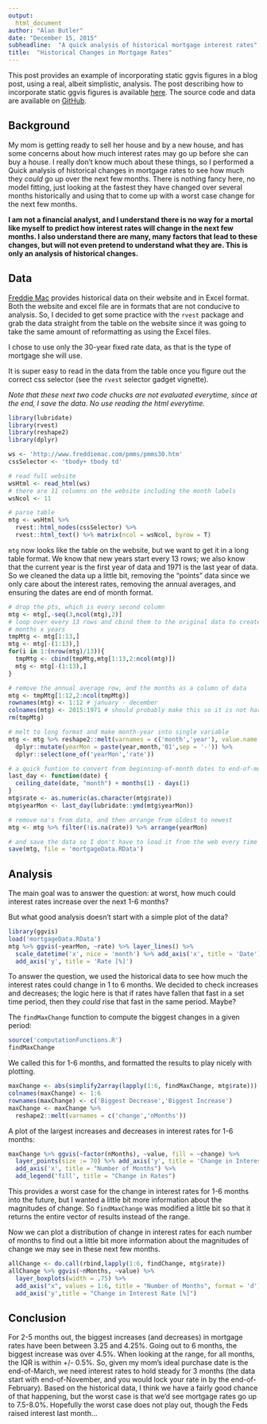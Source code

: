 ```yaml
---
output:
  html_document
author: "Alan Butler"
date: "December 15, 2015"
subheadline:  "A quick analysis of historical mortgage interest rates"
title:  "Historical Changes in Mortgage Rates"
---
```


This post provides an example of incorporating static ggvis figures in a blog post, using a real, albeit simplistic, analysis. The post describing how to incorporate static ggvis figures is available [here]({{ site.baseurl }}/blog/2016/01/11/incorporating-static-ggvis-figures-into-a-website). The source code and data are available on [GitHub](https://github.com/rabutler/mortgageData).

## Background
My mom is getting ready to sell her house and by a new house, and has some concerns about how much interest rates may go up before she can buy a house. I really don't know much about these things, so I performed a Quick analysis of historical changes in mortgage rates to see how much they _could_ go up over the next few months. There is nothing fancy here, no model fitting, just looking at the fastest they have changed over several months historically and using that to come up with a worst case change for the next few months.

__I am not a financial analyst, and I understand there is no way for a mortal like myself to predict how interest rates will change in the next few months. I also understand there are many, many factors that lead to these changes, but will not even pretend to understand what they are. This is only an analysis of historical changes.__

## Data
[Freddie Mac]('http://www.freddiemac.com/pmms/pmms30.htm') provides historical data on their website and in Excel format. Both the website and excel file are in formats that are not conducive to analysis. So, I decided to get some practice with the `rvest` package and grab the data straight from the table on the website since it was going to take the same amount of reformatting as using the Excel files. 

I chose to use only the 30-year fixed rate data, as that is the type of mortgage she will use.

It is super easy to read in the data from the table once you figure out the correct css selector (see the `rvest` selector gadget vignette).

_Note that these next two code chucks are not evaluated everytime, since at the end, I save the data. No use reading the html everytime._
```r
library(lubridate) 
library(rvest) 
library(reshape2)
library(dplyr)

ws <- 'http://www.freddiemac.com/pmms/pmms30.htm'
cssSelector <- 'tbody+ tbody td'

# read full website
wsHtml <- read_html(ws)
# there are 11 columns on the website including the month labels
wsNcol <- 11

# parse table
mtg <- wsHtml %>% 
  rvest::html_nodes(cssSelector) %>%
  rvest::html_text() %>% matrix(ncol = wsNcol, byrow = T)
```

`mtg` now looks like the table on the website, but we want to get it in a long table format. We know that new years start every 13 rows; we also know that the current year is the first year of data and 1971 is the last year of data. So we cleaned the data up a little bit, removing the "points" data since we only care about the interest rates, removing the annual averages, and ensuring the dates are end of month format.

```r
# drop the pts, which is every second column
mtg <- mtg[,-seq(3,ncol(mtg),2)]
# loop over every 13 rows and cbind them to the original data to create a matrix of 
# months x years
tmpMtg <- mtg[1:13,]
mtg <- mtg[-(1:13),]
for(i in 1:(nrow(mtg)/13)){
  tmpMtg <- cbind(tmpMtg,mtg[1:13,2:ncol(mtg)])
  mtg <- mtg[-(1:13),]
}

# remove the annual average row, and the months as a column of data
mtg <- tmpMtg[1:12,2:ncol(tmpMtg)]
rownames(mtg) <- 1:12 # january - december
colnames(mtg) <- 2015:1971 # should probably make this so it is not hard coded
rm(tmpMtg)

# melt to long format and make month-year into single variable
mtg <- mtg %>% reshape2::melt(varnames = c('month','year'), value.name = 'rate') %>%
  dplyr::mutate(yearMon = paste(year,month,'01',sep = '-')) %>% 
  dplyr::select(one_of('yearMon','rate'))

# a quick funtion to convert from beginning-of-month dates to end-of-months dates
last_day <- function(date) {
  ceiling_date(date, "month") + months(1) - days(1)
}
mtg$rate <- as.numeric(as.character(mtg$rate))
mtg$yearMon <- last_day(lubridate::ymd(mtg$yearMon))

# remove na's from data, and then arrange from oldest to newest
mtg <- mtg %>% filter(!is.na(rate)) %>% arrange(yearMon)

# and save the data so I don't have to load it from the web every time
save(mtg, file = 'mortgageData.RData')
```


## Analysis

The main goal was to answer the question: at worst, how much could interest rates increase over the next 1-6 months? 

But what good analysis doesn't start with a simple plot of the data?

```r
library(ggvis)
load('mortgageData.RData')
mtg %>% ggvis(~yearMon, ~rate) %>% layer_lines() %>% 
  scale_datetime('x', nice = 'month') %>% add_axis('x', title = 'Date') %>%
  add_axis('y', title = 'Rate [%]')
```

To answer the question, we used the historical data to see how much the interest rates could change in 1 to 6 months. We decided to check increases and decreases; the logic here is that if rates have fallen that fast in a set time period, then they _could_ rise that fast in the same period. Maybe?

The `findMaxChange` function to compute the biggest changes in a given period:
```r
source('computationFunctions.R')
findMaxChange
```
We called this for 1-6 months, and formatted the results to play nicely with plotting.
```r
maxChange <- abs(simplify2array(lapply(1:6, findMaxChange, mtg$rate)))
colnames(maxChange) <- 1:6
rownames(maxChange) <- c('Biggest Decrease','Biggest Increase')
maxChange <- maxChange %>% 
  reshape2::melt(varnames = c('change','nMonths')) 
```
A plot of the largest increases and decreases in interest rates for 1-6 months:
```r
maxChange %>% ggvis(~factor(nMonths), ~value, fill = ~change) %>%
  layer_points(size := 70) %>% add_axis('y', title = 'Change in Interest Rates [%]') %>%
  add_axis('x', title = "Number of Months") %>%
  add_legend('fill', title = "Change in Rates")
```

This provides a worst case for the change in interest rates for 1-6 months into the future, but I wanted a little bit more information about the magnitudes of change. So  `findMaxChange` was modified a little bit so that it returns the entire vector of results instead of the range. 

Now we can plot a distribution of change in interest rates for each number of months to find out a little bit more information about the magnitudes of change we may see in these next few months.

```r
allChange <- do.call(rbind,lapply(1:6, findChange, mtg$rate))
allChange %>% ggvis(~nMonths, ~value) %>% 
  layer_boxplots(width = .75) %>% 
  add_axis("x", values = 1:6, title = "Number of Months", format = 'd') %>%
  add_axis('y',title = "Change in Interest Rate [%]")
```

## Conclusion

For 2-5 months out, the biggest increases (and decreases) in mortgage rates have been between 3.25 and 4.25%. Going out to 6 months, the biggest increase was over 4.5%. When looking at the range, for all months, the IQR is within +/- 0.5%. So, given my mom's ideal purchase date is the end-of-March, we need interest rates to hold steady for 3 months (the data start with end-of-November, and you would lock your rate in by the end-of-February). Based on the historical data, I think we have a fairly good chance of that happening, but the worst case is that we'd see mortgage rates go up to 7.5-8.0%.  Hopefully the worst case does not play out, though the Feds raised interest last month...

